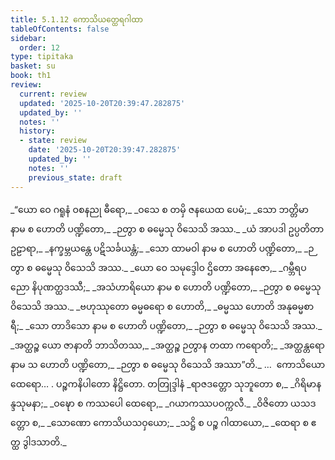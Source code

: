 ```yaml
---
title: 5.1.12 ကောသိယတ္ထေရဂါထာ
tableOfContents: false
sidebar:
  order: 12
type: tipitaka
basket: su
book: th1
review:
  current: review
  updated: '2025-10-20T20:39:47.282875'
  updated_by: ''
  notes: ''
  history:
  - state: review
    date: '2025-10-20T20:39:47.282875'
    updated_by: ''
    notes: ''
    previous_state: draft
---
```



<DynamicBreadcrumb />


<ReviewStatus review={frontmatter.review} showDetails={true} />

<HypothesisAnnotation frontmatter={frontmatter} />

<Division number="370" book="th1" e="ch" v="19" p="280">

<Paragraph number="633" type="verses" book="th1">
_“ယော ဝေ ဂရူနံ ဝစနညု ဓီရော,_  
_ဝသေ စ တမှိ ဇနယေထ ပေမံ;_  
_သော ဘတ္တိမာ နာမ စ ဟောတိ ပဏ္ဍိတော,_  
_ဉတွာ စ ဓမ္မေသု ဝိသေသိ အဿ._  

</Paragraph>

</Division>
<Division number="371" book="th1" e="ch" v="19" p="280">

<Paragraph number="634" type="verses" book="th1">
_ယံ အာပဒါ ဥပ္ပတိတာ ဥဠာရာ,_  
_နက္ခမ္ဘယန္တေ ပဋိသင်္ခယန္တံ;_  
_သော ထာမဝါ နာမ စ ဟောတိ ပဏ္ဍိတော,_  
_ဉတွာ စ ဓမ္မေသု ဝိသေသိ အဿ._  

</Paragraph>

</Division>
<Division number="372" book="th1" e="ch" v="19" p="280">

<Paragraph number="635" type="verses" book="th1">
_ယော ဝေ သမုဒ္ဒေါဝ ဌိတော အနေဇော,_  
_ဂမ္ဘီရပညော နိပုဏတ္ထဒဿီ;_  
_အသံဟာရိယော နာမ စ ဟောတိ ပဏ္ဍိတော,_  
_ဉတွာ စ ဓမ္မေသု ဝိသေသိ အဿ._  

</Paragraph>

</Division>
<Division number="373" book="th1" e="ch" v="19" p="280">

<Paragraph number="636" type="verses" book="th1">
_ဗဟုဿုတော ဓမ္မဓရော စ ဟောတိ,_  
_ဓမ္မဿ ဟောတိ အနုဓမ္မစာရီ;_  
_သော တာဒိသော နာမ စ ဟောတိ ပဏ္ဍိတော,_  
_ဉတွာ စ ဓမ္မေသု ဝိသေသိ အဿ._  

</Paragraph>

</Division>
<Division number="374" book="th1" e="ch" v="19" p="281">

<Paragraph number="637" type="verses" book="th1">
_အတ္ထဉ္စ ယော ဇာနာတိ ဘာသိတဿ,_  
_အတ္ထဉ္စ ဉတွာန တထာ ကရောတိ;_  
_အတ္ထန္တရော နာမ သ ဟောတိ ပဏ္ဍိတော,_  
_ဉတွာ စ ဓမ္မေသု ဝိသေသိ အဿာ”တိ._  


</Paragraph>
</Division>

<Paragraph number="638" type="center" book="th1">
…  ကောသိယော ထေရော… .



</Paragraph>

<Paragraph number="639" type="center" book="th1">
ပဉ္စကနိပါတော နိဋ္ဌိတော.



</Paragraph>

<Paragraph number="640" type="center" book="th1">
တတြုဒ္ဒါနံ


</Paragraph>

<Paragraph number="641" type="verses" book="th1">
_ရာဇဒတ္တော သုဘူတော စ,_  
_ဂိရိမာနန္ဒသုမနာ;_  
_ဝဍ္ဎော စ ကဿပေါ ထေရော,_  
_ဂယာကဿပဝက္ကလီ._  

</Paragraph>

<Paragraph number="642" type="verses" book="th1">
_ဝိဇိတော ယသဒတ္တော စ,_  
_သောဏော ကောသိယသဝှယော;_  
_သဋ္ဌိ စ ပဉ္စ ဂါထာယော,_  
_ထေရာ စ ဧတ္ထ ဒွါဒသာတိ._
</Paragraph>